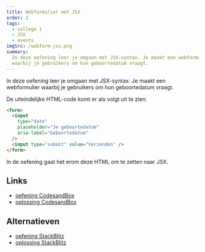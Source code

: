 ```yaml
---
title: Webformulier met JSX
order: 2
tags:
  - college 1
  - JSX
  - events
imgSrc: /webform-jsx.png
summary:
  In deze oefening leer je omgaan met JSX-syntax. Je maakt een webformulier
  waarbij je gebruikers om hun geboortedatum vraagt.
---
```


In deze oefening leer je omgaan met JSX-syntax.
Je maakt een webformulier waarbij je gebruikers om hun
geboortedatum vraagt.

De uiteindelijke HTML-code komt er als volgt uit te zien:

```html
<form>
  <input
    type="date"
    placeholder="Je geboortedatum"
    aria-label="Geboortedatum"
  />
  <input type="submit" value="Verzenden" />
</form>
```

In de oefening gaat het erom deze HTML om te zetten naar JSX.

## Links

- [oefening CodesandBox](https://githubbox.com/vnglst/basistraining-react/tree/main/oefeningen/geboortedatum)
- [oplossing CodesandBox](https://githubbox.com/vnglst/basistraining-react/tree/main/oefeningen/geboortedatum-oplossing)

## Alternatieven

- [oefening StackBlitz](https://stackblitz.com/github/vnglst/basistraining-react/tree/main/oefeningen/geboortedatum)
- [oplossing StackBlitz](https://stackblitz.com/github/vnglst/basistraining-react/tree/main/oefeningen/geboortedatum-oplossing)
